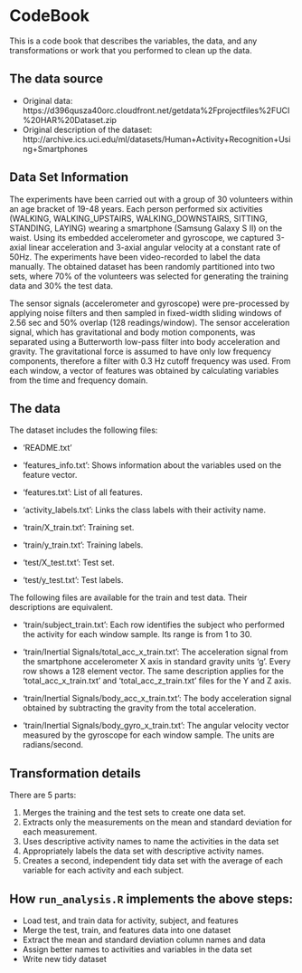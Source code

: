# CodeBook

This is a code book that describes the variables, the data, and any transformations or work that you performed to clean up the data.

## The data source

* Original data: https://d396qusza40orc.cloudfront.net/getdata%2Fprojectfiles%2FUCI%20HAR%20Dataset.zip
* Original description of the dataset: http://archive.ics.uci.edu/ml/datasets/Human+Activity+Recognition+Using+Smartphones

## Data Set Information

The experiments have been carried out with a group of 30 volunteers within an age bracket of 19-48 years. Each person performed six activities (WALKING, WALKING_UPSTAIRS, WALKING_DOWNSTAIRS, SITTING, STANDING, LAYING) wearing a smartphone (Samsung Galaxy S II) on the waist. Using its embedded accelerometer and gyroscope, we captured 3-axial linear acceleration and 3-axial angular velocity at a constant rate of 50Hz. The experiments have been video-recorded to label the data manually. The obtained dataset has been randomly partitioned into two sets, where 70% of the volunteers was selected for generating the training data and 30% the test data.

The sensor signals (accelerometer and gyroscope) were pre-processed by applying noise filters and then sampled in fixed-width sliding windows of 2.56 sec and 50% overlap (128 readings/window). The sensor acceleration signal, which has gravitational and body motion components, was separated using a Butterworth low-pass filter into body acceleration and gravity. The gravitational force is assumed to have only low frequency components, therefore a filter with 0.3 Hz cutoff frequency was used. From each window, a vector of features was obtained by calculating variables from the time and frequency domain.

## The data

The dataset includes the following files:

- 'README.txt'

- 'features_info.txt': Shows information about the variables used on the feature vector.

- 'features.txt': List of all features.

- 'activity_labels.txt': Links the class labels with their activity name.

- 'train/X_train.txt': Training set.

- 'train/y_train.txt': Training labels.

- 'test/X_test.txt': Test set.

- 'test/y_test.txt': Test labels.

The following files are available for the train and test data. Their descriptions are equivalent.

- 'train/subject_train.txt': Each row identifies the subject who performed the activity for each window sample. Its range is from 1 to 30.

- 'train/Inertial Signals/total_acc_x_train.txt': The acceleration signal from the smartphone accelerometer X axis in standard gravity units 'g'. Every row shows a 128 element vector. The same description applies for the 'total_acc_x_train.txt' and 'total_acc_z_train.txt' files for the Y and Z axis.

- 'train/Inertial Signals/body_acc_x_train.txt': The body acceleration signal obtained by subtracting the gravity from the total acceleration.

- 'train/Inertial Signals/body_gyro_x_train.txt': The angular velocity vector measured by the gyroscope for each window sample. The units are radians/second.


## Transformation details

There are 5 parts:

1. Merges the training and the test sets to create one data set.
2. Extracts only the measurements on the mean and standard deviation for each measurement.
3. Uses descriptive activity names to name the activities in the data set
4. Appropriately labels the data set with descriptive activity names.
5. Creates a second, independent tidy data set with the average of each variable for each activity and each subject.

## How ```run_analysis.R``` implements the above steps:

* Load test, and train data for activity, subject, and features
* Merge the test, train, and features data into one dataset
* Extract the mean and standard deviation column names and data
* Assign better names to activities and variables in the data set
* Write new tidy dataset